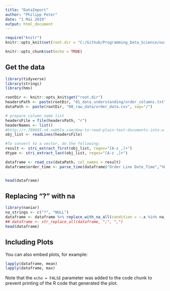 ---
title: "DataImport"
author: "Philipp Peter"
date: "1 Mai 2019"
output: html_document
---

```{r "knitr config", cache = FALSE, include=FALSE}
require("knitr")
knitr::opts_knit$set(root.dir = "C:/Github/Programming_Data_Science/ourdata")
```
```{r setup, include=FALSE}
knitr::opts_chunk$set(echo = TRUE)
```

## Get the data 

```{r}
library(tidyverse)
library(stringi)
library(hms)

rootDir <- knitr::opts_knit$get("root.dir")
headersPath <- paste(rootDir, "01_data_understanding/order_columns.txt", sep="/")
dataPath <- paste(rootDir, "00_raw_data/order_data.csv", sep="/")

# prepare column name list
headersFile = file(headersPath, "r")
headerNames <- list()
#http://r.789695.n4.nabble.com/How-to-read-plain-text-documents-into-a-vector-td901794.html
obj_list <- readLines(headersFile)

#To convert to a vector, do the following:
result <- stri_extract_first(obj_list, regex="[A-z ,]+")
dtype <- stri_extract_last(obj_list, regex="[A-z ,]+")

dataframe <- read_csv(dataPath, col_names = result)
dataframe$order_time <- parse_time(dataframe$"Order Line Date_Time","%H\\:%M\\:%S")


head(dataframe)
```

## Replacing "?" with na
```{r}
library(naniar)
na_strings <- c("?", "NULL")
dataframe <- dataframe %>% replace_with_na_all(condition = ~.x %in% na_strings)
## dataframe <- str_replace_all(dataframe, ";", ",")
head(dataframe)

```



## Including Plots

You can also embed plots, for example:

```{r}
lapply(dataframe, mean)
lapply(dataframe, max)
```

Note that the `echo = FALSE` parameter was added to the code chunk to prevent printing of the R code that generated the plot.
